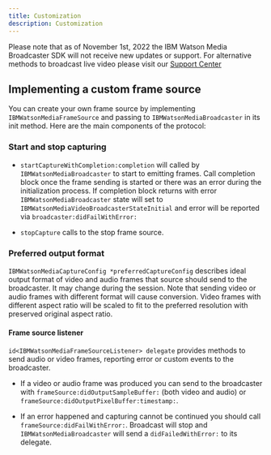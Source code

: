 ```yaml
---
title: Customization
description: Customization
---
```


<InlineNotification kind="warning" className="bx--no-gutter-sm">

Please note that as of November 1st, 2022 the IBM Watson Media Broadcaster SDK will not receive new updates or support. For alternative methods to broadcast live video please visit our [Support Center](https://support.video.ibm.com/hc/en-us/categories/200545448-Broadcasting-on-IBM-Watson-Media)

</InlineNotification>

## Implementing a custom frame source

You can create your own frame source by implementing `IBMWatsonMediaFrameSource` and passing to `IBMWatsonMediaBroadcaster` in its init method. Here are the main components of the protocol:

### Start and stop capturing

- `startCaptureWithCompletion:completion` will called by `IBMWatsonMediaBroadcaster` to start to emitting frames. Call completion block once the frame sending is started or there was an error during the initialization process. If completion block returns with error `IBMWatsonMediaBroadcaster` state will set to `IBMWatsonMediaVideoBroadcasterStateInitial` and error will be reported via `broadcaster:didFailWithError:`

- `stopCapture` calls to the stop frame source.

### Preferred output format

`IBMWatsonMediaCaptureConfig *preferredCaptureConfig` describes ideal output format of video and audio frames that source should send to the broadcaster. It may change during the session. Note that sending video or audio frames with different format will cause conversion. Video frames with different aspect ratio will be scaled to fit to the preferred resolution with preserved original aspect ratio.

#### Frame source listener

`id<IBMWatsonMediaFrameSourceListener> delegate` provides methods to send audio or video frames, reporting error or custom events to the broadcaster.

- If a video or audio frame was produced you can send to the broadcaster with `frameSource:didOutputSampleBuffer:` (both video and audio) or `frameSource:didOutputPixelBuffer:timestamp:`.

- If an error happened and capturing cannot be continued you should call `frameSource:didFailWithError:`. Broadcast will stop and `IBMWatsonMediaBroadcaster` will send a `didFailedWithError:` to its delegate.

